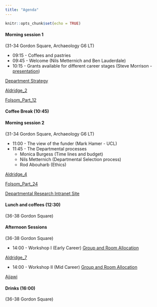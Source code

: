```yaml
---
title: "Agenda"
---
```




```r
knitr::opts_chunk$set(echo = TRUE)
```





#### Morning session 1 
(31-34 Gordon Square, Archaeology G6 LT)

* 09:15 - Coffees and pastries
* 09:45 - Welcome (Nils Metternich and Ben Lauderdale)
* 10:15 - Grants available for different career stages (Steve Morrison - [presentation](https://nilswmetternich.github.io/ResearchUCLDay/Morrison_pres.pdf))

[Department Strategy](https://liveuclac-my.sharepoint.com/:f:/g/personal/uctqnm0_ucl_ac_uk/EgtMfi_tMZBHq1Xpbu6RC5EBWVeZmXTzk1O7jVCanyKS0w?e=7gWG9Q)

[Aldridge_2](https://liveuclac-my.sharepoint.com/:f:/g/personal/uctqnm0_ucl_ac_uk/EgtMfi_tMZBHq1Xpbu6RC5EBWVeZmXTzk1O7jVCanyKS0w?e=7gWG9Q)

[Folsom_Part_12](https://liveuclac-my.sharepoint.com/:f:/g/personal/uctqnm0_ucl_ac_uk/EgtMfi_tMZBHq1Xpbu6RC5EBWVeZmXTzk1O7jVCanyKS0w?e=7gWG9Q)


#### Coffee Break (10:45)

#### Morning session 2 
(31-34 Gordon Square, Archaeology G6 LT)

* 11:00 - The view of the funder (Mark Hamer - UCL)
* 11:45 - The Departmental processes
  + Monica Burgess (Time lines and budget)
  + Nils Metternich (Departmental Selection process) 
  + Rod Abouharb (Ethics)

[Aldridge_4](https://liveuclac-my.sharepoint.com/:f:/g/personal/uctqnm0_ucl_ac_uk/EgtMfi_tMZBHq1Xpbu6RC5EBWVeZmXTzk1O7jVCanyKS0w?e=7gWG9Q)

[Folsom_Part_24](https://liveuclac-my.sharepoint.com/:f:/g/personal/uctqnm0_ucl_ac_uk/EgtMfi_tMZBHq1Xpbu6RC5EBWVeZmXTzk1O7jVCanyKS0w?e=7gWG9Q)


[Departmental Research Intranet Site](https://liveuclac.sharepoint.com/sites/PolSciIntranet/SitePages/Research.aspx)

#### Lunch and coffees (12:30) 
(36-38 Gordon Square)

#### Afternoon Sessions 
(36-38 Gordon Square)

* 14:00 - Workshop I (Early Career) [Group and Room Allocation](https://nilswmetternich.github.io/ResearchUCLDay/Workshop1.pdf)

[Aldridge_7](https://liveuclac-my.sharepoint.com/:f:/g/personal/uctqnm0_ucl_ac_uk/EgtMfi_tMZBHq1Xpbu6RC5EBWVeZmXTzk1O7jVCanyKS0w?e=7gWG9Q)

* 14:00 - Workshop II (Mid Career) [Group and Room Allocation](https://nilswmetternich.github.io/ResearchUCLDay/Workshop2.pdf)

[Ajjawi](https://www.ncbi.nlm.nih.gov/pmc/articles/PMC6120529/)

#### Drinks (16:00) 
(36-38 Gordon Square)

